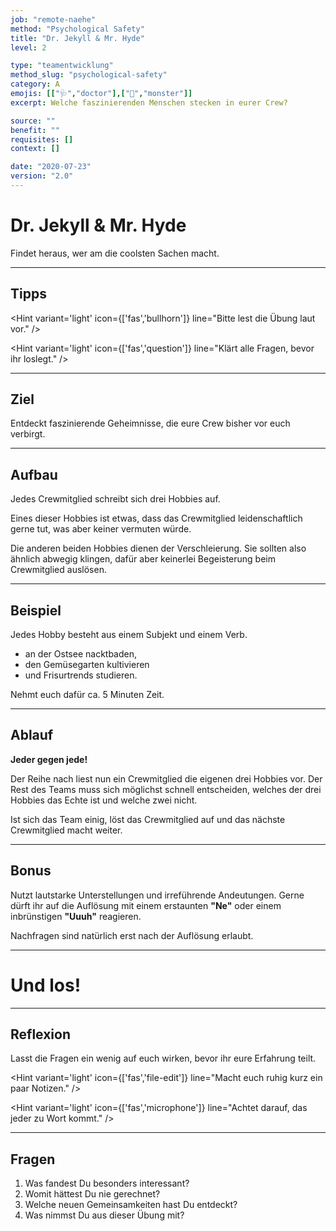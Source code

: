 ```yaml
---
job: "remote-naehe"
method: "Psychological Safety"
title: "Dr. Jekyll & Mr. Hyde"
level: 2

type: "teamentwicklung"
method_slug: "psychological-safety"
category: A
emojis: [["🩺","doctor"],["👹","monster"]]
excerpt: Welche faszinierenden Menschen stecken in eurer Crew?

source: ""
benefit: ""
requisites: []
context: []

date: "2020-07-23"
version: "2.0"
---
```



# <Emoji symbol="🩺" label="doctor"/><Emoji symbol="👹" label="monster"/>
# Dr. Jekyll & Mr. Hyde

Findet heraus, wer am die coolsten Sachen macht.

---

## Tipps

<Hint variant='light' icon={['fas','bullhorn']}
line="Bitte lest die Übung laut vor."
/>

<Hint variant='light' icon={['fas','question']}
line="Klärt alle Fragen, bevor ihr loslegt."
/>

---

## Ziel

Entdeckt faszinierende Geheimnisse, die eure Crew bisher vor euch verbirgt.

---

## Aufbau

Jedes Crewmitglied schreibt sich drei Hobbies auf.

Eines dieser Hobbies ist etwas, dass das Crewmitglied leidenschaftlich gerne tut, 
was aber keiner vermuten würde.

Die anderen beiden Hobbies dienen der Verschleierung. 
Sie sollten also ähnlich abwegig klingen, dafür aber keinerlei Begeisterung beim Crewmitglied auslösen.

---

## Beispiel

Jedes Hobby besteht aus einem Subjekt und einem Verb. 

* an der Ostsee nacktbaden, 
* den Gemüsegarten kultivieren 
* und Frisurtrends studieren.

Nehmt euch dafür ca. 5 Minuten Zeit.


---

## Ablauf

**Jeder gegen jede!**

Der Reihe nach liest nun ein Crewmitglied die eigenen drei Hobbies vor.
Der Rest des Teams muss sich möglichst schnell entscheiden,
welches der drei Hobbies das Echte ist und welche zwei nicht. 

Ist sich das Team einig, löst das Crewmitglied auf und das nächste Crewmitglied macht weiter.

---

## Bonus

Nutzt lautstarke Unterstellungen und irreführende Andeutungen.
Gerne dürft ihr auf die Auflösung mit einem erstaunten **"Ne"** oder einem inbrünstigen **"Uuuh"** reagieren.

Nachfragen sind natürlich erst nach der Auflösung erlaubt.

---

# <Emoji symbol="👉" label="GoGoGo"/>
# Und los!

---

## Reflexion

Lasst die Fragen ein wenig auf euch wirken, bevor ihr eure Erfahrung teilt.

<Hint variant='light' icon={['fas','file-edit']}
line="Macht euch ruhig kurz ein paar Notizen."
/>

<Hint variant='light' icon={['fas','microphone']}
line="Achtet darauf, das jeder zu Wort kommt."
/>

---

## Fragen

1. Was fandest Du besonders interessant?
2. Womit hättest Du nie gerechnet?
3. Welche neuen Gemeinsamkeiten hast Du entdeckt?
4. Was nimmst Du aus dieser Übung mit?

